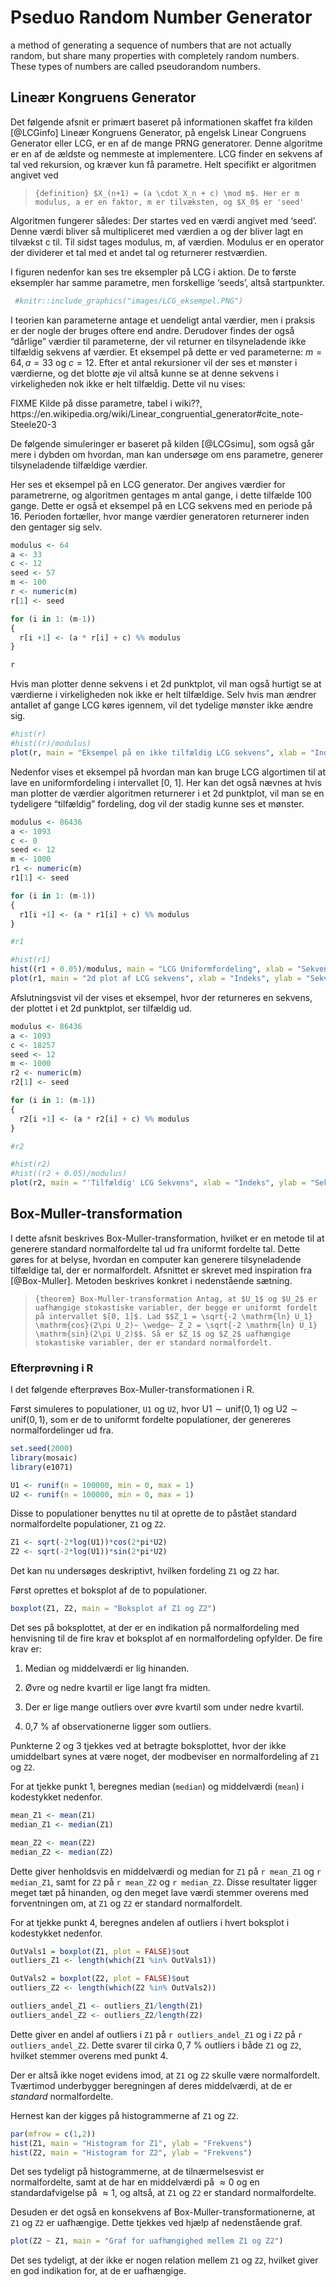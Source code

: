 # Pseduo Random Number Generator

a method of generating a sequence of numbers that are not actually random, but share many properties with completely random numbers. These types of numbers are called pseudorandom numbers.



## Lineær Kongruens Generator

Det følgende afsnit er primært baseret på informationen skaffet fra kilden [@LCGinfo]
Lineær Kongruens Generator, på engelsk Linear Congruens Generator eller LCG, er en af de mange PRNG generatorer. Denne algoritme er en af de ældste og nemmeste at implementere. LCG finder en sekvens af tal ved rekursion, og kræver kun få parametre. Helt specifikt er algoritmen angivet ved

>```{definition}
> $X_(n+1) = (a \cdot X_n + c) \mod m$. Her er m modulus, a er en faktor, m er tilvæksten, og $X_0$ er 'seed'
>```

Algoritmen fungerer således: 
Der startes ved en værdi angivet med 'seed'. Denne værdi bliver så multipliceret med værdien a og der bliver lagt en tilvækst c til. Til sidst tages modulus, m, af værdien. Modulus er en operator der dividerer et tal med et andet tal og returnerer restværdien.

I figuren nedenfor kan ses tre eksempler på LCG i aktion. De to første eksempler har samme parametre, men forskellige 'seeds', altså startpunkter. 

```r
 #knitr::include_graphics("images/LCG_eksempel.PNG")
```

I teorien kan parameterne antage et uendeligt antal værdier, men i praksis er der nogle der bruges oftere end andre. Derudover findes der også "dårlige" værdier til parameterne, der vil returner en tilsyneladende ikke tilfældig sekvens af værdier. Et eksempel på dette er ved parameterne: $m = 64, a = 33$ og $c = 12$. Efter et antal rekursioner vil der ses et mønster i værdierne, og det blotte øje vil altså kunne se at denne sekvens i virkeligheden nok ikke er helt tilfældig. Dette vil nu vises:
 
FIXME Kilde på disse parametre, tabel i wiki??, https://en.wikipedia.org/wiki/Linear_congruential_generator#cite_note-Steele20-3

De følgende simuleringer er baseret på kilden [@LCGsimu], som også går mere i dybden om hvordan, man kan undersøge om ens parametre, generer tilsyneladende tilfældige værdier.

Her ses et eksempel på en LCG generator. Der angives værdier for parametrerne, og algoritmen gentages m antal gange, i dette tilfælde 100 gange. Dette er også et eksempel på en LCG sekvens med en periode på 16. Perioden fortæller, hvor mange værdier generatoren returnerer inden den gentager sig selv.  

```r
modulus <- 64
a <- 33
c <- 12 
seed <- 57 
m <- 100
r <- numeric(m)
r[1] <- seed

for (i in 1: (m-1))
{
  r[i +1] <- (a * r[i] + c) %% modulus
}

r
```

Hvis man plotter denne sekvens i et 2d punktplot, vil man også hurtigt se at værdierne i virkeligheden nok ikke er helt tilfældige. Selv hvis man ændrer antallet af gange LCG køres igennem, vil det tydelige mønster ikke ændre sig. 

```r
#hist(r)
#hist((r)/modulus)
plot(r, main = "Eksempel på en ikke tilfældig LCG sekvens", xlab = "Indeks", ylab = "Sekvens værdier" )
```

Nedenfor vises et eksempel på hvordan man kan bruge LCG algortimen til at lave en uniformfordeling i intervallet [0, 1]. Her kan det også nævnes at hvis man plotter de værdier algoritmen returnerer i et 2d punktplot, vil man se en tydeligere "tilfældig" fordeling, dog vil der stadig kunne ses et mønster.

```r
modulus <- 86436
a <- 1093
c <- 0
seed <- 12 
m <- 1000
r1 <- numeric(m)
r1[1] <- seed

for (i in 1: (m-1))
{
  r1[i +1] <- (a * r1[i] + c) %% modulus
}

#r1
```

```r
#hist(r1)
hist((r1 + 0.05)/modulus, main = "LCG Uniformfordeling", xlab = "Sekvens værdier", ylab = "Frekvens")
plot(r1, main = "2d plot af LCG sekvens", xlab = "Indeks", ylab = "Sekvens værdier")
```

Afslutningsvist vil der vises et eksempel, hvor der returneres en sekvens, der plottet i et 2d punktplot, ser tilfældig ud. 

```r
modulus <- 86436
a <- 1093
c <- 18257
seed <- 12 
m <- 1000
r2 <- numeric(m)
r2[1] <- seed

for (i in 1: (m-1))
{
  r2[i +1] <- (a * r2[i] + c) %% modulus
}

#r2
```

```r
#hist(r2)
#hist((r2 + 0.05)/modulus)
plot(r2, main = "'Tilfældig' LCG Sekvens", xlab = "Indeks", ylab = "Sekvens værdier")
```




## Box-Muller-transformation

I dette afsnit beskrives Box-Muller-transformation, hvilket er en metode til at generere standard normalfordelte tal ud fra uniformt fordelte tal. Dette gøres for at belyse, hvordan en computer kan generere tilsyneladende tilfældige tal, der er normalfordelt. Afsnittet er skrevet med inspiration fra [@Box-Muller]. Metoden beskrives konkret i nedenstående sætning.

>```{theorem}
> Box-Muller-transformation
> Antag, at $U_1$ og $U_2$ er uafhængige stokastiske variabler, der begge er uniformt fordelt på intervallet $[0, 1]$. Lad $$Z_1 = \sqrt{-2 \mathrm{ln} U_1} \mathrm{cos}(2\pi U_2)~ \wedge~ Z_2 = \sqrt{-2 \mathrm{ln} U_1} \mathrm{sin}(2\pi U_2)$$. Så er $Z_1$ og $Z_2$ uafhængige stokastiske variabler, der er standard normalfordelt.
>```

### Efterprøvning i R

I det følgende efterprøves Box-Muller-transformationen i R.

Først simuleres to populationer, ```U1``` og ```U2```, hvor $\mathrm{U1 \sim unif(0,1)}$ og $\mathrm{U2 \sim unif(0,1)}$, som er de to uniformt fordelte populationer, der genereres normalfordelinger ud fra.

```r
set.seed(2000)
library(mosaic)
library(e1071)
```

```r
U1 <- runif(n = 100000, min = 0, max = 1)
U2 <- runif(n = 100000, min = 0, max = 1)
```

Disse to populationer benyttes nu til at oprette de to påstået standard normalfordelte populationer, ```Z1``` og ```Z2```.

```r
Z1 <- sqrt(-2*log(U1))*cos(2*pi*U2)
Z2 <- sqrt(-2*log(U1))*sin(2*pi*U2)
```

Det kan nu undersøges deskriptivt, hvilken fordeling ```Z1``` og ```Z2``` har.

Først oprettes et boksplot af de to populationer.

```r
boxplot(Z1, Z2, main = "Boksplot af Z1 og Z2")
```

Det ses på boksplottet, at der er en indikation på normalfordeling med henvisning til de fire krav et boksplot af en normalfordeling opfylder. De fire krav er:

1) Median og middelværdi er lig hinanden.

2) Øvre og nedre kvartil er lige langt fra midten.

3) Der er lige mange outliers over øvre kvartil som under nedre kvartil.

4) 0,7 % af observationerne ligger som outliers.

Punkterne 2 og 3 tjekkes ved at betragte boksplottet, hvor der ikke umiddelbart synes at være noget, der modbeviser en normalfordeling af ```Z1``` og ```Z2```.

For at tjekke punkt 1, beregnes median (```median```) og middelværdi (```mean```) i kodestykket nedenfor.

```r
mean_Z1 <- mean(Z1)
median_Z1 <- median(Z1)

mean_Z2 <- mean(Z2)
median_Z2 <- median(Z2)
```

Dette giver henholdsvis en middelværdi og median for ```Z1``` på ```r mean_Z1``` og ```r median_Z1```, samt for ```Z2```  på ```r mean_Z2``` og ```r median_Z2```. Disse resultater ligger meget tæt på hinanden, og den meget lave værdi stemmer overens med forventningen om, at ```Z1``` og ```Z2``` er standard normalfordelt.

For at tjekke punkt 4, beregnes andelen af outliers i hvert boksplot i kodestykket nedenfor.

```r
OutVals1 = boxplot(Z1, plot = FALSE)$out
outliers_Z1 <- length(which(Z1 %in% OutVals1))

OutVals2 = boxplot(Z2, plot = FALSE)$out
outliers_Z2 <- length(which(Z2 %in% OutVals2))

outliers_andel_Z1 <- outliers_Z1/length(Z1)
outliers_andel_Z2 <- outliers_Z2/length(Z2)
```

Dette giver en andel af outliers i ```Z1``` på ```r outliers_andel_Z1``` og i ```Z2``` på ```r outliers_andel_Z2```. Dette svarer til cirka $0,7~ \%$ outliers i både ```Z1``` og ```Z2```, hvilket stemmer overens med punkt 4.

Der er altså ikke noget evidens imod, at ```Z1``` og ```Z2``` skulle være normalfordelt. Tværtimod underbygger beregningen af deres middelværdi, at de er _standard_ normalfordelte.

Hernest kan der kigges på histogrammerne af ```Z1``` og ```Z2```.

```r
par(mfrow = c(1,2))
hist(Z1, main = "Histogram for Z1", ylab = "Frekvens")
hist(Z2, main = "Histogram for Z2", ylab = "Frekvens")
```

Det ses tydeligt på histogrammerne, at de tilnærmelsesvist er normalfordelte, samt at de har en middelværdi på $\approx 0$ og en standardafvigelse på $\approx 1$, og altså, at ```Z1``` og ```Z2``` er standard normalfordelte.

Desuden er det også en konsekvens af Box-Muller-transformationerne, at ```Z1``` og ```Z2``` er uafhængige. Dette tjekkes ved hjælp af nedenstående graf.

```r
plot(Z2 ~ Z1, main = "Graf for uafhængighed mellem Z1 og Z2")
```

Det ses tydeligt, at der ikke er nogen relation mellem ```Z1``` og ```Z2```, hvilket giver en god indikation for, at de er uafhængige.





